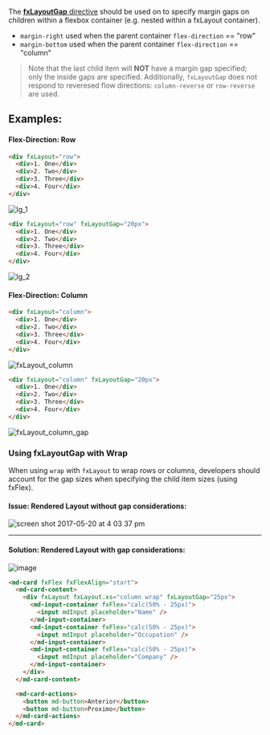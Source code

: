 
<Meta title="主题/Layout 布局/fxLayoutGap" id="fxLayoutGap" />

The [**fxLayoutGap** directive](https://github.com/angular/flex-layout/blob/master/src/lib/flex/layout-gap/layout-gap.ts#L38)
should be used on to specify margin gaps on children within a flexbox container (e.g. nested within a fxLayout container).

- `margin-right` used when the parent container `flex-direction` == "row"
- `margin-bottom` used when the parent container `flex-direction` == "column"

> Note that the last child item will **NOT** have a margin gap specified; only the inside gaps are specified. Additionally,
> `fxLayoutGap` does not respond to reveresed flow directions: `column-reverse` or `row-reverse` are used.

## Examples:

#### Flex-Direction: Row

```html
<div fxLayout="row">
  <div>1. One</div>
  <div>2. Two</div>
  <div>3. Three</div>
  <div>4. Four</div>
</div>
```

![lg_1](https://cloud.githubusercontent.com/assets/210413/26279226/7d1633c2-3d73-11e7-8378-4eaca05a78a0.jpg)

```html
<div fxLayout="row" fxLayoutGap="20px">
  <div>1. One</div>
  <div>2. Two</div>
  <div>3. Three</div>
  <div>4. Four</div>
</div>
```

![lg_2](https://cloud.githubusercontent.com/assets/210413/26279227/7d1660c2-3d73-11e7-94a2-b604ba319cbe.jpg)

#### Flex-Direction: Column

```html
<div fxLayout="column">
  <div>1. One</div>
  <div>2. Two</div>
  <div>3. Three</div>
  <div>4. Four</div>
</div>
```

![fxLayout_column](https://cloud.githubusercontent.com/assets/210413/26279208/f3ea70a4-3d72-11e7-83df-59b2e586d833.jpg)

```html
<div fxLayout="column" fxLayoutGap="20px">
  <div>1. One</div>
  <div>2. Two</div>
  <div>3. Three</div>
  <div>4. Four</div>
</div>
```

![fxLayout_column_gap](https://cloud.githubusercontent.com/assets/210413/26279209/f55fa1d4-3d72-11e7-96b8-27d5604c2c72.jpg)

### Using fxLayoutGap with **Wrap**

When using `wrap` with `fxLayout` to wrap rows or columns, developers should account for the gap sizes when specifying
the child item sizes (using fxFlex).

#### Issue: Rendered Layout without gap considerations:

![screen shot 2017-05-20 at 4 03 37 pm](https://cloud.githubusercontent.com/assets/210413/26279328/19c32142-3d76-11e7-826c-837603a6db76.png)

---

#### Solution: Rendered Layout with gap considerations:

![image](https://cloud.githubusercontent.com/assets/210413/26279332/2dfe9d76-3d76-11e7-810b-e15cbcd5dd21.png)

```html
<md-card fxFlex fxFlexAlign="start">
  <md-card-content>
    <div fxLayout fxLayout.xs="column wrap" fxLayoutGap="25px">
      <md-input-container fxFlex="calc(50% - 25px)">
        <input mdInput placeholder="Name" />
      </md-input-container>
      <md-input-container fxFlex="calc(50% - 25px)">
        <input mdInput placeholder="Occupation" />
      </md-input-container>
      <md-input-container fxFlex="calc(50% - 25px)">
        <input mdInput placeholder="Company" />
      </md-input-container>
    </div>
  </md-card-content>

  <md-card-actions>
    <button md-button>Anterior</button>
    <button md-button>Proximo</button>
  </md-card-actions>
</md-card>
```
